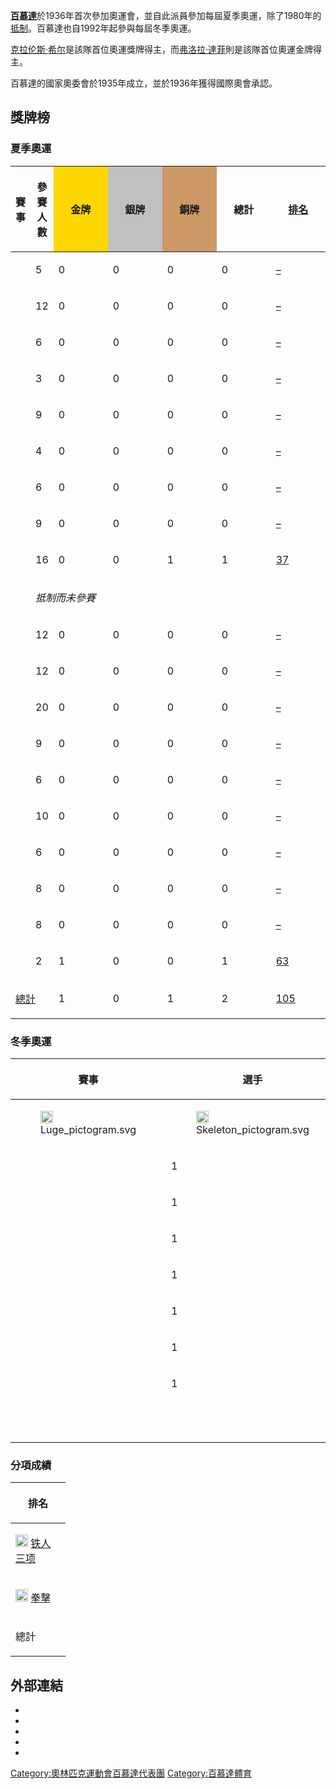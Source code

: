 {{Infobox Country Olympics|NOC=BER}}

'''[[百慕達|百慕達]]'''於1936年首次參加奧運會，並自此派員參加每屆夏季奧運，除了1980年的[[聯合抵制1980年夏季奧運會|抵制]]。百慕達也自1992年起參與每屆冬季奧運。

[[克拉伦斯·希尔|克拉伦斯·希尔]]是該隊首位奧運獎牌得主，而[[弗洛拉·達菲|弗洛拉·達菲]]則是該隊首位奧運金牌得主。

百慕達的國家奧委會於1935年成立，並於1936年獲得國際奧會承認。
== 獎牌榜 ==
{{See also|奥林匹克运动会奖牌统计}}
{{col-begin}}
{{col-2}}
=== 夏季奧運 ===
{| class="wikitable" style="text-align:center; font-size:90%;"
|-
!賽事
!參賽人數
|style="background:gold; width:4.5em; font-weight:bold;"|金牌
|style="background:silver; width:4.5em; font-weight:bold;"|銀牌
|style="background:#cc9966; width:4.5em; font-weight:bold;"|銅牌
!style="width:4.5em; font-weight:bold;"|總計
!style="width:4.5em; font-weight:bold;"|[[奧林匹克運動會獎牌榜|排名]]
|-
|align=left| {{GamesName|SOG|1936}} || 5 || 0 || 0 || 0 || 0 || [[1936年夏季奥林匹克运动会奖牌榜|–]]
|-
|align=left| {{GamesName|SOG|1948}} || 12 || 0 || 0 || 0 || 0 || [[1948年夏季奥林匹克运动会奖牌榜|–]]
|-
|align=left| {{GamesName|SOG|1952}} || 6 || 0 || 0 || 0 || 0 || [[1952年夏季奥林匹克运动会奖牌榜|–]]
|-
|align=left| {{GamesName|SOG|1956}} || 3 || 0 || 0 || 0 || 0 || [[1956年夏季奥林匹克运动会奖牌榜|–]]
|-
|align=left| {{GamesName|SOG|1960}} || 9 || 0 || 0 || 0 || 0 || [[1960年夏季奥林匹克运动会奖牌榜|–]]
|-
|align=left| {{GamesName|SOG|1964}} || 4 || 0 || 0 || 0 || 0 || [[1964年夏季奥林匹克运动会奖牌榜|–]]
|-
|align=left| {{GamesName|SOG|1968}} || 6 || 0 || 0 || 0 || 0 || [[1968年夏季奥林匹克运动会奖牌榜|–]]
|-
|align=left| {{GamesName|SOG|1972}} || 9 || 0 || 0 || 0 || 0 || [[1972年夏季奥林匹克运动会奖牌榜|–]]
|-
|align=left| {{GamesName|SOG|1976}} || 16 || 0 || 0 || 1 || 1 || [[1976年夏季奥林匹克运动会奖牌榜|37]]
|-
|align=left| {{GamesName|SOG|1980}} || colspan=6| ''抵制而未參賽''
|-
|align=left| {{GamesName|SOG|1984}} || 12 || 0 || 0 || 0 || 0 || [[1984年夏季奥林匹克运动会奖牌榜|–]]
|-
|align=left| {{GamesName|SOG|1988}} || 12 || 0 || 0 || 0 || 0 || [[1988年夏季奥林匹克运动会奖牌榜|–]]
|-
|align=left| {{GamesName|SOG|1992}} || 20 || 0 || 0 || 0 || 0 || [[1992年夏季奥林匹克运动会奖牌榜|–]]
|-
|align=left| {{GamesName|SOG|1996}} || 9 || 0 || 0 || 0 || 0 || [[1996年夏季奥林匹克运动会奖牌榜|–]]
|-
|align=left| {{GamesName|SOG|2000}} || 6 || 0 || 0 || 0 || 0 || [[2000年夏季奥林匹克运动会奖牌榜|–]]
|-
|align=left| {{GamesName|SOG|2004}} || 10 || 0 || 0 || 0 || 0 || [[2004年夏季奥林匹克运动会奖牌榜|–]]
|-
|align=left| {{GamesName|SOG|2008}} || 6 || 0 || 0 || 0 || 0 || [[2008年夏季奥林匹克运动会奖牌榜|–]]
|-
|align=left| {{GamesName|SOG|2012}} || 8 || 0 || 0 || 0 || 0 || [[2012年夏季奥林匹克运动会奖牌榜|–]]
|-
|align=left| {{GamesName|SOG|2016}} || 8 || 0 || 0 || 0 || 0 || [[2016年夏季奧林匹克運動會獎牌榜|–]]
|-
|align=left| {{GamesName|SOG|2020}} || 2 || 1 || 0 || 0 || 1 || [[2020年夏季奧林匹克運動會獎牌榜|63]]
|-
!colspan=2| [[奥林匹克运动会奖牌统计|總計]] !! 1 !! 0 !! 1 !! 2 !! [[奥林匹克运动会奖牌统计|105]]
|}
{{col-2}}

=== 冬季奧運 ===
{| class="wikitable" style="text-align:center; font-size:90%;"
|-
!rowspan=2|賽事
!rowspan=2|選手
!colspan=3|Athletes by sport
!colspan=3|獎牌
!rowspan=2|總計
!rowspan=2|[[奧林匹克運動會獎牌榜|排名]]
|-
![[File:Luge_pictogram.svg|20px]]
![[File:Skeleton_pictogram.svg|20px]]
![[File:Cross_country_skiing_pictogram.svg|20px]]

![[File:Gold_medal.svg|20px]]
![[File:Silver_medal.svg|20px]]
![[File:Bronze_medal.svg|20px]]
|-
|align=left| {{GamesName|WOG|1992}} || 1 || 1 || - || -
|bgcolor=#F7F6A8|0||bgcolor=#DCE5E5|0||bgcolor=#FFDAB9|0
|0
|[[1992年冬季奥林匹克运动会奖牌榜|–]]
|-
|align=left| {{GamesName|WOG|1994}} || 1 || 1 || - || -
|bgcolor=#F7F6A8|0||bgcolor=#DCE5E5|0||bgcolor=#FFDAB9|0
|0
|[[1994年冬季奥林匹克运动会奖牌榜|–]]
|-
|align=left| {{GamesName|WOG|1998}} || 1 || 1 || - || -
|bgcolor=#F7F6A8|0||bgcolor=#DCE5E5|0||bgcolor=#FFDAB9|0
|0
|[[1998年冬季奥林匹克运动会奖牌榜|–]]
|-
|align=left| {{GamesName|WOG|2002}} || 1 || 1 || - || -
|bgcolor=#F7F6A8|0||bgcolor=#DCE5E5|0||bgcolor=#FFDAB9|0
|0
|[[2002年冬季奥林匹克运动会奖牌榜|–]]
|-
|align=left| {{GamesName|WOG|2006}} || 1 || - || 1 || -
|bgcolor=#F7F6A8|0||bgcolor=#DCE5E5|0||bgcolor=#FFDAB9|0
|0
|[[2006年冬季奥林匹克运动会奖牌榜|–]]
|-
|align=left| {{GamesName|WOG|2010}} || 1 || - || - || 1 
|bgcolor=#F7F6A8|0||bgcolor=#DCE5E5|0||bgcolor=#FFDAB9|0
|0
|[[2010年冬季奥林匹克运动会奖牌榜|–]]
|-
|align=left| {{GamesName|WOG|2014}} || 1 || - || - || 1   
|bgcolor=#F7F6A8|0||bgcolor=#DCE5E5|0||bgcolor=#FFDAB9|0
|0
|[[2014年冬季奥林匹克运动会奖牌榜|–]]
|-
|align=left| ''{{GamesName|WOG|2018}}'' ||  ||  ||  ||    
|bgcolor=#F7F6A8|–||bgcolor=#DCE5E5|–||bgcolor=#FFDAB9|–
|
|[[2018年冬季奥林匹克运动会|–]]
|-
|}
{{Col-end}}

=== 分項成績 ===
{| {{MedalTable|type=運動}}
!style="width:4.5em; font-weight:bold;"|排名
|-
|align=left| [[File:Triathlon_pictogram.svg|20px]] [[夏季奥林匹克运动会铁人三项比赛|铁人三项]] || 1 || 0 || 0 || 1|| [[夏季奥林匹克运动会铁人三项比赛|8]]
|-
|align=left| [[File:Boxing_pictogram.svg|20px]] [[夏季奧林匹克運動會拳擊比賽|拳擊]] || 0 || 0 || 1 || 1|| [[夏季奥林匹克运动会拳击比赛|67]]

|-
!總計 || 1 || 0 || 1 || 2 !! [[奥林匹克运动会奖牌统计|105]]
|}

==外部連結==
* {{cite web |title=Bermuda |publisher=International Olympic Committee |url=http://www.olympic.org/bermuda |accessdate=2017-03-30 |archive-date=2011-02-21 |archive-url=https://web.archive.org/web/20110221075104/http://www.olympic.org/bermuda |dead-url=no }}
* {{IOC medals|NOC=BER}}
* {{cite web |title=Olympic Medal Winners |publisher=International Olympic Committee |url=http://www.olympic.org/athletes?search=1&countryname=bermuda |accessdate=2017-03-30 |archive-date=2016-10-12 |archive-url=https://web.archive.org/web/20161012141003/https://www.olympic.org/athletes?search=1&countryname=bermuda |dead-url=no }}
* {{cite web |title=Bermuda |publisher=Sports-Reference.com |url=http://www.sports-reference.com/olympics/countries/BER |access-date=2017-03-30 |archive-url=https://web.archive.org/web/20081026021314/http://www.sports-reference.com/olympics/countries/BER/ |archive-date=2008-10-26 |dead-url=yes }}
* {{cite web | title=1976 Olympic Games | publisher=International Olympic Committee | url=http://www.olympic.org/uk/games/past/index_uk.asp?OLGT=1&OLGY=1976 | accessdate=2008-08-15 | archive-date=2008-04-05 | archive-url=https://web.archive.org/web/20080405232112/http://www.olympic.org/uk/games/past/index_uk.asp?OLGT=1&OLGY=1976 | dead-url=no }}

{{Nations at the Olympics}}

[[Category:奧林匹克運動會百慕達代表團|Category:奧林匹克運動會百慕達代表團]]
[[Category:百慕達體育|Category:百慕達體育]]
